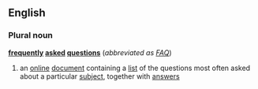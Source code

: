 ==English==
===Plural noun===
{{wikipediapar|FAQ}}
'''[[frequently]] [[asked]] [[question]]s'''  (''abbreviated as [[FAQ]]'')
# an [[online]] [[document]] containing a [[list]] of the questions most often asked about a particular [[subject]], together with [[answer]]s